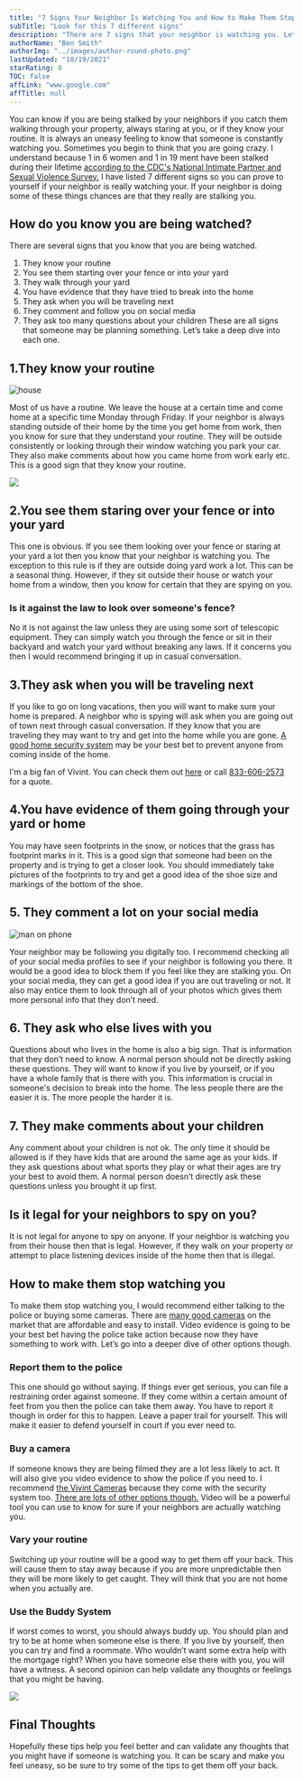 ```yaml
---
title: "7 Signs Your Neighbor Is Watching You and How to Make Them Stop"
subTitle: "Look for this 7 different signs"
description: "There are 7 signs that your neighbor is watching you. Let's take a deep dive into each one."
authorName: "Ben Smith"
authorImg: "../images/author-round-photo.png"
lastUpdated: "10/19/2021"
starRating: 0
TOC: false
affLink: "www.google.com"
affTitle: null
---
```


You can know if you are being stalked by your neighbors if you catch them walking through your property, always staring at you, or if they know your routine. It is always an uneasy feeling to know that someone is constantly watching you.
Sometimes you begin to think that you are going crazy. I understand because 1 in 6 women and 1 in 19 ment have been stalked during their lifetime [according to the CDC's National Intimate Partner and Sexual Violence Survey.](https://nij.ojp.gov/topics/articles/overview-stalking) I have listed 7 different signs so you can prove to yourself if your neighbor is really watching your.
If your neighbor is doing some of these things chances are that they really are stalking you.

## How do you know you are being watched?

There are several signs that you know that you are being watched.

1. They know your routine
2. You see them starting over your fence or into your yard
3. They walk through your yard
4. You have evidence that they have tried to break into the home
5. They ask when you will be traveling next
6. They comment and follow you on social media
7. They ask too many questions about your children
   These are all signs that someone may be planning something. Let’s take a deep dive into each one.

## 1.They know your routine

![house](../images/misc/house-with-fence.jpg)

Most of us have a routine. We leave the house at a certain time and come home at a specific time Monday through Friday.
If your neighbor is always standing outside of their home by the time you get home from work, then you know for sure that they understand your routine. They will be outside consistently or looking through their window watching you park your car.
They also make comments about how you came home from work early etc. This is a good sign that they know your routine.

<a href="http://t.vivint.com/?c=1829&cr=6">
  <img src="http://t.vivint.com/creatives/6/728x90.png" />
</a>

## 2.You see them staring over your fence or into your yard

This one is obvious. If you see them looking over your fence or staring at your yard a lot then you know that your neighbor is watching you. The exception to this rule is if they are outside doing yard work a lot. This can be a seasonal thing.
However, if they sit outside their house or watch your home from a window, then you know for certain that they are spying on you.

### Is it against the law to look over someone's fence?

No it is not against the law unless they are using some sort of telescopic equipment.
They can simply watch you through the fence or sit in their backyard and watch your yard without breaking any laws. If it concerns you then I would recommend bringing it up in casual conversation.

## 3.They ask when you will be traveling next

If you like to go on long vacations, then you will want to make sure your home is prepared. A neighbor who is spying will ask when you are going out of town next through casual conversation.
If they know that you are traveling they may want to try and get into the home while you are gone. [A good home security system](https://t.vivint.com/?c=1829&lp=159) may be your best bet to prevent anyone from coming inside of the home.

I'm a big fan of Vivint. You can check them out [here](https://t.vivint.com/?c=1829&lp=159) or call [833-606-2573](tel:18336062573) for a quote.

## 4.You have evidence of them going through your yard or home

You may have seen footprints in the snow, or notices that the grass has footprint marks in it. This is a good sign that someone had been on the property and is trying to get a closer look.
You should immediately take pictures of the footprints to try and get a good idea of the shoe size and markings of the bottom of the shoe.

## 5. They comment a lot on your social media

![man on phone](../images/misc/man-on-social-media.jpg)

Your neighbor may be following you digitally too. I recommend checking all of your social media profiles to see if your neighbor is following you there.
It would be a good idea to block them if you feel like they are stalking you. On your social media, they can get a good idea if you are out traveling or not. It also may entice them to look through all of your photos which gives them more personal info that they don’t need.

## 6. They ask who else lives with you

Questions about who lives in the home is also a big sign. That is information that they don’t need to know. A normal person should not be directly asking these questions.
They will want to know if you live by yourself, or if you have a whole family that is there with you.
This information is crucial in someone's decision to break into the home. The less people there are the easier it is. The more people the harder it is.

## 7. They make comments about your children

Any comment about your children is not ok. The only time it should be allowed is if they have kids that are around the same age as your kids.
If they ask questions about what sports they play or what their ages are try your best to avoid them. A normal person doesn’t directly ask these questions unless you brought it up first.

## Is it legal for your neighbors to spy on you?

It is not legal for anyone to spy on anyone. If your neighbor is watching you from their house then that is legal. However, if they walk on your property or attempt to place listening devices inside of the home then that is illegal.

## How to make them stop watching you

To make them stop watching you, I would recommend either talking to the police or buying some cameras. There are [many good cameras](/posts/best-battery-powered-security-cameras-for-outdoors) on the market that are affordable and easy to install.
Video evidence is going to be your best bet having the police take action because now they have something to work with.
Let’s go into a deeper dive of other options though.

### Report them to the police

This one should go without saying. If things ever get serious, you can file a restraining order against someone. If they come within a certain amount of feet from you then the police can take them away.
You have to report it though in order for this to happen. Leave a paper trail for yourself. This will make it easier to defend yourself in court if you ever need to.

### Buy a camera

If someone knows they are being filmed they are a lot less likely to act. It will also give you video evidence to show the police if you need to.
I recommend [the Vivint Cameras](http://t.vivint.com/?c=1829&lp=24) because they come with the security system too. [There are lots of other options though.](/posts/best-battery-powered-security-cameras-for-outdoors)
Video will be a powerful tool you can use to know for sure if your neighbors are actually watching you.

### Vary your routine

Switching up your routine will be a good way to get them off your back. This will cause them to stay away because if you are more unpredictable then they will be more likely to get caught. They will think that you are not home when you actually are.

### Use the Buddy System

If worst comes to worst, you should always buddy up. You should plan and try to be at home when someone else is there.
If you live by yourself, then you can try and find a roommate. Who wouldn’t want some extra help with the mortgage right?
When you have someone else there with you, you will have a witness. A second opinion can help validate any thoughts or feelings that you might be having.

<a href="http://t.vivint.com/?c=1829&cr=6">
  <img src="http://t.vivint.com/creatives/6/728x90.png" />
</a>

## Final Thoughts

Hopefully these tips help you feel better and can validate any thoughts that you might have if someone is watching you. It can be scary and make you feel uneasy, so be sure to try some of the tips to get them off your back.
